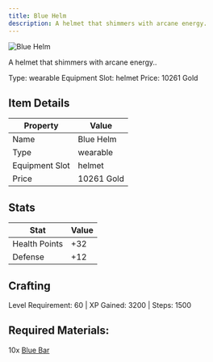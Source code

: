 ```yaml
---
title: Blue Helm
description: A helmet that shimmers with arcane energy.
---
```


<div className="flex items-start gap-6 mb-8">
  <div className="flex-shrink-0">
    <img src="/assets/resources/smithing/blue_helm.png" alt="Blue Helm" className="w-24 h-24 border rounded-lg" />
  </div>
  <div className="flex-1">
    <div className="space-y-2">
      <p className="text-lg text-muted-foreground">A helmet that shimmers with arcane energy..</p>
      <div className="flex flex-wrap gap-4 text-sm">
        <span className="px-2 py-1 bg-green-100 dark:bg-green-900 rounded-md">
          Type: wearable
        </span>
        <span className="px-2 py-1 bg-purple-100 dark:bg-purple-900 rounded-md">
          Equipment Slot: helmet
        </span>
        <span className="px-2 py-1 bg-yellow-100 dark:bg-yellow-900 rounded-md">
          Price: 10261 Gold
        </span>
      </div>
    </div>
  </div>
</div>

## Item Details
| Property | Value |
|----------|-------|
| Name | Blue Helm |
| Type | wearable |
| Equipment Slot | helmet |
| Price | 10261 Gold |

## Stats
| Stat | Value |
|------|-------|
| Health Points | +32 |
| Defense | +12 |

## Crafting
Level Requirement: 60 | XP Gained: 3200 | Steps: 1500

## Required Materials:
10x [Blue Bar](/docs/resources/individual/blue_bar)

